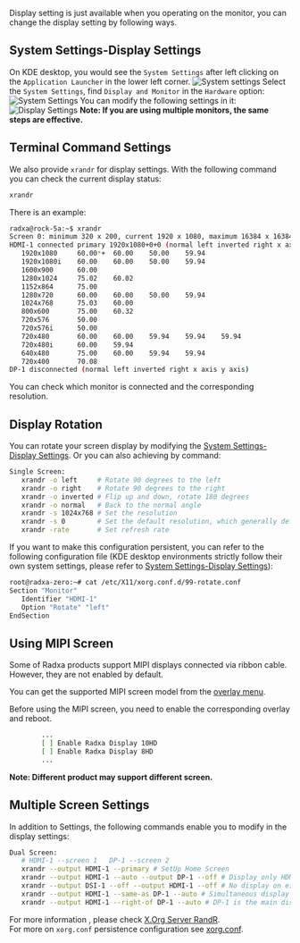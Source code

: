 Display setting is just available when you operating on the monitor, you can change the display setting by following ways.

## System Settings-Display Settings

On KDE desktop, you would see the `System Settings` after left clicking on the `Application Launcher` in the lower left corner.
![System settings](/img/configuration/start_sys_setting.webp)
Select the `System Settings`, find `Display and Monitor` in the `Hardware` option:
![System Settings](/img/configuration/system_setting.webp)
You can modify the following settings in it:
![Display Settings](/img/configuration/display_setting.webp)
**Note: If you are using multiple monitors, the same steps are effective.**

## Terminal Command Settings

We also provide `xrandr` for display settings.
With the following command you can check the current display status:

```bash
xrandr
```

There is an example:

```bash
radxa@rock-5a:~$ xrandr
Screen 0: minimum 320 x 200, current 1920 x 1080, maximum 16384 x 16384
HDMI-1 connected primary 1920x1080+0+0 (normal left inverted right x axis y axis) 0mm x 0mm
   1920x1080     60.00*+  60.00    50.00    59.94
   1920x1080i    60.00    60.00    50.00    59.94
   1600x900      60.00
   1280x1024     75.02    60.02
   1152x864      75.00
   1280x720      60.00    60.00    50.00    59.94
   1024x768      75.03    60.00
   800x600       75.00    60.32
   720x576       50.00
   720x576i      50.00
   720x480       60.00    60.00    59.94    59.94    59.94
   720x480i      60.00    59.94
   640x480       75.00    60.00    59.94    59.94
   720x400       70.08
DP-1 disconnected (normal left inverted right x axis y axis)
```

You can check which monitor is connected and the corresponding resolution.

## Display Rotation

You can rotate your screen display by modifying the [System Settings-Display Settings](./display#system-settings-display-settings).
Or you can also achieving by command:

```bash
Single Screen:
   xrandr -o left     # Rotate 90 degrees to the left
   xrandr -o right    # Rotate 90 degrees to the right
   xrandr -o inverted # Flip up and down, rotate 180 degrees
   xrandr -o normal   # Back to the normal angle
   xrandr -s 1024x768 # Set the resolution
   xrandr -s 0        # Set the default resolution, which generally defaults to the highest resolution
   xrandr -rate       # Set refresh rate
```

If you want to make this configuration persistent, you can refer to the following configuration file (KDE desktop environments strictly follow their own system settings, please refer to [System Settings-Display Settings](./display#system-settings-display-settings)):

```bash
root@radxa-zero:~# cat /etc/X11/xorg.conf.d/99-rotate.conf
Section "Monitor"
   Identifier "HDMI-1"
   Option "Rotate" "left"
EndSection
```

## Using MIPI Screen

Some of Radxa products support MIPI displays connected via ribbon cable. However, they are not enabled by default.

You can get the supported MIPI screen model from the [overlay menu](../os-config/rsetup#overlays).

Before using the MIPI screen, you need to enable the corresponding overlay and reboot.

```bash
        ...
        [ ] Enable Radxa Display 10HD
        [ ] Enable Radxa Display 8HD
        ...
```

**Note: Different product may support different screen.**

## Multiple Screen Settings

In addition to Settings, the following commands enable you to modify in the display settings:

```bash
Dual Screen:
   # HDMI-1 --screen 1   DP-1 --screen 2
   xrandr --output HDMI-1 --primary # SetUp Home Screen
   xrandr --output HDMI-1 --auto --output DP-1 --off # Display only HDMI
   xrandr --output DSI-1 --off --output HDMI-1 --off # No display on either screen
   xrandr --output HDMI-1 --same-as DP-1 --auto # Simultaneous display of the same content
   xrandr --output HDMI-1 --right-of DP-1 --auto # DP-1 is the main display, the HDMI-1 is an extension and to the right of DP-1
```

For more information , please check [X.Org Server RandR](https://en.wikipedia.org/wiki/X.Org_Server#Other_DDX_components).  
For more on `xorg.conf` persistence configuration see [xorg.conf](https://www.x.org/archive/X11R7.6/doc/man/man5/xorg.conf.5.xhtml).
